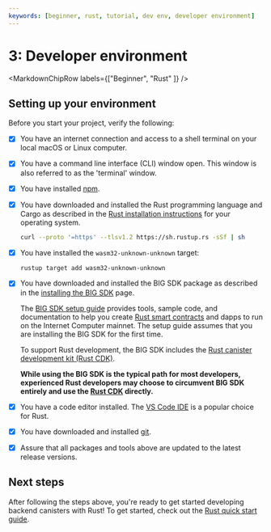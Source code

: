 ```yaml
---
keywords: [beginner, rust, tutorial, dev env, developer environment]
---
```



# 3: Developer environment

<MarkdownChipRow labels={["Beginner", "Rust" ]} />

## Setting up your environment

Before you start your project, verify the following:

- [x] You have an internet connection and access to a shell terminal on your local macOS or Linux computer.

- [x] You have a command line interface (CLI) window open. This window is also referred to as the 'terminal' window.

- [x] You have installed [npm](https://docs.npmjs.com/downloading-and-installing-node-js-and-npm).

- [x] You have downloaded and installed the Rust programming language and Cargo as described in the [Rust installation instructions](https://doc.rust-lang.org/book/ch01-01-installation.html) for your operating system.

    ``` bash
    curl --proto '=https' --tlsv1.2 https://sh.rustup.rs -sSf | sh
    ```

- [x] You have installed the `wasm32-unknown-unknown` target:

    ``` bash
    rustup target add wasm32-unknown-unknown
    ```

- [x]  You have downloaded and installed the BIG SDK package as described in the [installing the BIG SDK](/docs/current/developer-docs/getting-started/install/) page.

    The [BIG SDK setup guide](/docs/current/developer-docs/getting-started/install/) provides tools, sample code, and documentation to help you create [Rust smart contracts](/docs/current/developer-docs/smart-contracts/write/overview) and dapps to run on the Internet Computer mainnet. The setup guide assumes that you are installing the BIG SDK for the first time.

    To support Rust development, the BIG SDK includes the [Rust canister development kit (Rust CDK)](https://github.com/dfinity/cdk-rs).

    **While using the BIG SDK is the typical path for most developers, experienced Rust developers may choose to circumvent BIG SDK entirely and use the [Rust CDK](https://github.com/dfinity/cdk-rs) directly.**

- [x] You have a code editor installed. The [VS Code IDE](https://code.visualstudio.com/download) is a popular choice for Rust.

- [x] You have downloaded and installed [git](https://git-scm.com/downloads).

- [x] Assure that all packages and tools above are updated to the latest release versions.

## Next steps

After following the steps above, you're ready to get started developing backend canisters with Rust! To get started, check out the [Rust quick start guide](./4-quickstart.mdx).
